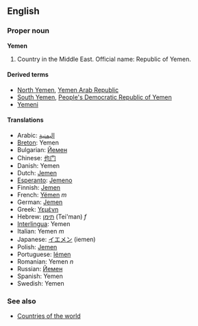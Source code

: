 ==English==

===Proper noun===
'''Yemen'''

#Country in the Middle East. Official name: Republic of Yemen.

====Derived terms====
*[[North Yemen]], [[Yemen Arab Republic]]
*[[South Yemen]], [[People's Democratic Republic of Yemen]]
*[[Yemeni]]

====Translations====
*Arabic: [[اليمنية]]
*[[Breton]]: Yemen
*Bulgarian: [[Йемен]]
*Chinese: [[也门]]
*Danish: Yemen
*Dutch: [[Jemen]]
*[[Esperanto]]: [[Jemeno]]
*Finnish: [[Jemen]]
*French: [[Yémen]] ''m''
*German: [[Jemen]]
*Greek: [[Υεμένη]]
*Hebrew: [[תימן]] (Tei'man) ''f''
*[[Interlingua]]: Yemen
*Italian: Yemen ''m''
*Japanese: [[イエメン]] (iemen)
*Polish: [[Jemen]]
*Portuguese: [[Iémen]]
*Romanian: Yemen ''n''
*Russian: [[Йемен]]
*Spanish: Yemen
*Swedish: Yemen

===See also===
*[[Countries of the world]]